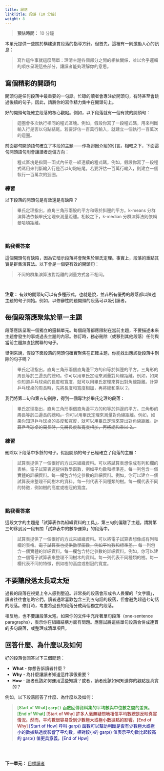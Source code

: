 ```yaml
---
title: 段落
linkTitle: 段落 (10 分鐘)
weight: 8
---
```


> **預估時間：** 10 分鐘

本單元提供一些關於構建連貫段落的指導方針。但首先，這裡有一則激勵人心的訊息：

> 寫作這件事就這麼簡單：理清主題各個部分之間的相依關係，並以合乎邏輯的順序呈現這些部分，讓讀者能夠理解你的意思。

## 寫個精彩的開頭句

開頭句是任何段落中最重要的一句話。忙碌的讀者會專注於開頭句，有時甚至會跳過後續的句子。因此，請將你的寫作精力集中在開頭句上。

好的開頭句能確立段落的核心觀點。例如，以下段落就有一個有效的開頭句：

> 迴圈會多次執行相同的程式區塊。例如，假設你寫了一段程式碼，用來判斷輸入行是否以句點結尾。若要評估一百萬行輸入，就建立一個執行一百萬次的迴圈。

前面那句開頭語句確立了本段的主題——作為迴圈介紹的引言。相較之下，下面這句開頭語句則會讓讀者走偏方向：

> 程式區塊是指同一函式內任意一組連續的程式碼。例如，假設你寫了一段程式碼用來判斷輸入行是否以句點結尾。若要評估一百萬行輸入，則建立一個執行一百萬次的迴圈。

### 練習 {#ex1}

以下段落的開頭句是有效還是有缺陷？

> 畢氏定理指出，直角三角形兩股的平方和等於斜邊的平方。k-means 分群演算法依賴畢氏定理來測量距離。相較之下，k-median 分群演算法則依賴曼哈頓距離。

<br />

::: {.callout-note collapse="true"}
### 點我看答案

這個開頭句有缺陷，因為它暗示段落將會聚焦於畢氏定理。事實上，段落的重點其實是群集演算法。以下會是一個更有效的開頭句：

> 不同的群集演算法對距離的測量方式各不相同。
:::

<br/>

**注意：** 有效的開頭句可以有多種形式。也就是說，並非所有優秀的段落都以陳述主題的句子開始。例如，以修辭性問題開頭的段落可以吸引讀者。

## 每個段落應聚焦於單一主題

段落應該呈現一個獨立的邏輯單元。每個段落都應限制在當前主題，不要描述未來主題會發生的事或過去主題的內容。修訂時，務必刪除（或移到其他段落）任何與當前主題無直接關聯的句子。

舉例來說，假設下面段落的開頭句確實聚焦在正確主題，你能找出應該從段落中刪除的句子嗎？

> 畢氏定理指出，直角三角形兩個直角邊平方的和等於斜邊的平方。三角形的周長等於三邊長的總和。你可以用畢氏定理來測量對角線距離。例如，如果你知道乒乓球桌的長度和寬度，就可以用畢氏定理來算出對角線距離。計算乒乓球桌的周長時，先將長度和寬度相加，再將總和乘以 2。

我們將第二句和第五句刪除，得到一個專注於畢氏定理的段落：

> 畢氏定理指出，直角三角形兩個直角邊平方的和等於斜邊的平方。~~三角形的周長等於三邊長的總和。~~ 你可以用畢氏定理來測量對角線距離。例如，如果你知道乒乓球桌的長度和寬度，就可以用畢氏定理來算出對角線距離。~~計算乒乓球桌的周長時，先將長度和寬度相加，再將總和乘以 2。~~

### 練習 {#ex2}

刪除以下段落中多餘的句子。假設開頭的句子已經確立了段落的主題：

> 試算表提供了一個很好的方式來組織資料。可以將試算表想像成有列和欄的表格。電子試算表還提供數學函數，例如平均數和標準差。每一列包含一個實體的詳細資料。每一欄包含特定參數的詳細資料。例如，你可以建立一個試算表來整理不同樹木的資料。每一列代表不同種類的樹。每一欄代表不同的特徵，例如樹的高度或樹冠的寬度。

<br />

::: {.callout-note collapse="true"}
### 點我看答案

這段文字的主題是「試算表作為組織資料的工具」，第三句則偏離了主題。請將第三句移到另一段有關「試算表中的數學運算」的段落中。

> 試算表提供了一個很好的方式來組織資料。可以將電子試算表想像成有列和欄的表格。~~電子試算表也提供數學函數，例如平均數和標準差。~~ 每一列包含一個實體的詳細資料。每一欄包含特定參數的詳細資料。例如，你可以建立一個電子試算表來整理不同樹木的資料。每一列代表不同種類的樹。每一欄代表不同的特徵，例如樹的高度或樹冠的寬度。
:::

## 不要讓段落太長或太短

過長的段落在視覺上令人感到壓迫。非常長的段落會形成令人畏懼的「文字牆」，讀者往往會忽略它們。讀者通常喜歡包含三到五句話的段落，但會避免超過七句話的段落。修訂時，考慮將過長的段落分成兩個獨立的段落。

相反地，也不要讓段落太短。如果你的文件中充斥著單句段落（one-sentence paragraphs），表示你在組織結構方面有問題。應嘗試將這些單句段落合併成連貫的多句段落，或整理成清單項目。

## 回答什麼、為什麼以及如何

好的段落會回答以下三個問題：

* **What** - 你想告訴讀者什麼？
* **Why** - 為什麼讓讀者知道這件事很重要？
* **How** - 讀者應該如何運用這些知識？或者，讀者應該如何知道你的觀點是真實的？

例如，以下段落回答了什麼、為什麼以及如何：

> <span style="color: green;">[Start of What] `garp()` 函數回傳資料集的平均數與中位數之間的差異。[End of What]</span> <span style="color: maroon;">[Start of Why] 許多人毫無疑問地相信平均數總是反映真實情況。然而，平均數很容易受到少數極大或極小數據點的影響。[End of Why]</span> <span style="color: navy;">[Start of How] 呼叫 garp() 函數可以幫助判斷是否有少數極大或極小的數據點過度影響了平均數。相對較小的 garp() 值表示平均數比起較高的 garp() 值更具意義。[End of Hpw]</span>

<br /><br />

**下一單元：** [目標讀者](audience/index.qmd)
